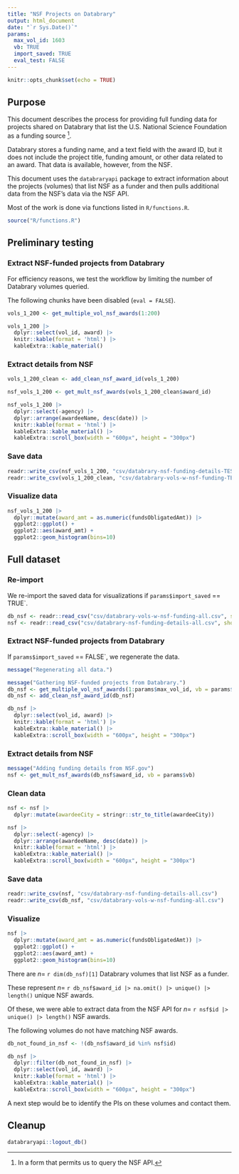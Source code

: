 ```yaml
---
title: "NSF Projects on Databrary"
output: html_document
date: "`r Sys.Date()`"
params:
  max_vol_id: 1603
  vb: TRUE
  import_saved: TRUE
  eval_test: FALSE
---
```


```r
knitr::opts_chunk$set(echo = TRUE)
```

## Purpose

This document describes the process for providing full funding data for projects shared on Databrary that list the U.S. National Science Foundation as a funding source [^1].

Databrary stores a funding name, and a text field with the award ID, but it does not include the project title, funding amount, or other data related to an award.
That data is available, however, from the NSF.

This document uses the `databraryapi` package to extract information about the projects (volumes) that list NSF as a funder and then pulls additional data from the NSF's data via the NSF API.

Most of the work is done via functions listed in `R/functions.R`.

```r
source("R/functions.R")
```

## Preliminary testing

### Extract NSF-funded projects from Databrary

For efficiency reasons, we test the workflow by limiting the number of Databrary volumes queried.

The following chunks have been disabled (`eval = FALSE`).

```r
vols_1_200 <- get_multiple_vol_nsf_awards(1:200)
```

```r
vols_1_200 |>
  dplyr::select(vol_id, award) |>
  knitr::kable(format = 'html') |>
  kableExtra::kable_material()
```

### Extract details from NSF

```r
vols_1_200_clean <- add_clean_nsf_award_id(vols_1_200)
```

```r
nsf_vols_1_200 <- get_mult_nsf_awards(vols_1_200_clean$award_id)
```

```r
nsf_vols_1_200 |>
  dplyr::select(-agency) |>
  dplyr::arrange(awardeeName, desc(date)) |>
  knitr::kable(format = 'html') |>
  kableExtra::kable_material() |>
  kableExtra::scroll_box(width = "600px", height = "300px")
```

### Save data

```r
readr::write_csv(nsf_vols_1_200, "csv/databrary-nsf-funding-details-TEST.csv")
readr::write_csv(vols_1_200_clean, "csv/databrary-vols-w-nsf-funding-TEST.csv")
```

### Visualize data

```r
nsf_vols_1_200 |>
  dplyr::mutate(award_amt = as.numeric(fundsObligatedAmt)) |>
  ggplot2::ggplot() +
  ggplot2::aes(award_amt) +
  ggplot2::geom_histogram(bins=10)
```

## Full dataset

### Re-import

We re-import the saved data for visualizations if `params$import_saved` == TRUE`.

```r
db_nsf <- readr::read_csv("csv/databrary-vols-w-nsf-funding-all.csv", show_col_types = FALSE)
nsf <- readr::read_csv("csv/databrary-nsf-funding-details-all.csv", show_col_types = FALSE)
```

### Extract NSF-funded projects from Databrary

If `params$import_saved` == FALSE`, we regenerate the data.

```r
message("Regenerating all data.")

message("Gathering NSF-funded projects from Databrary.")
db_nsf <- get_multiple_vol_nsf_awards(1:params$max_vol_id, vb = params$vb)
db_nsf <- add_clean_nsf_award_id(db_nsf)
```

```r
db_nsf |>
  dplyr::select(vol_id, award) |>
  knitr::kable(format = 'html') |>
  kableExtra::kable_material() |>
  kableExtra::scroll_box(width = "600px", height = "300px")
```

### Extract details from NSF

```r
message("Adding funding details from NSF.gov")
nsf <- get_mult_nsf_awards(db_nsf$award_id, vb = params$vb)
```

### Clean data

```r
nsf <- nsf |>
  dplyr::mutate(awardeeCity = stringr::str_to_title(awardeeCity))
```

```r
nsf |>
  dplyr::select(-agency) |>
  dplyr::arrange(awardeeName, desc(date)) |>
  knitr::kable(format = 'html') |>
  kableExtra::kable_material() |>
  kableExtra::scroll_box(width = "600px", height = "300px")
```

### Save data

```r
readr::write_csv(nsf, "csv/databrary-nsf-funding-details-all.csv")
readr::write_csv(db_nsf, "csv/databrary-vols-w-nsf-funding-all.csv")
```

### Visualize

```r
nsf |>
  dplyr::mutate(award_amt = as.numeric(fundsObligatedAmt)) |>
  ggplot2::ggplot() +
  ggplot2::aes(award_amt) +
  ggplot2::geom_histogram(bins=10)
```

There are $n=$ `r dim(db_nsf)[1]` Databrary volumes that list NSF as a funder.

These represent $n=$ `r db_nsf$award_id |> na.omit() |> unique() |> length()` unique NSF awards.

Of these, we were able to extract data from the NSF API for $n=$ `r nsf$id |> unique() |> length()` NSF awards.

The following volumes do not have matching NSF awards.

```r
db_not_found_in_nsf <- !(db_nsf$award_id %in% nsf$id)

db_nsf |>
  dplyr::filter(db_not_found_in_nsf) |>
  dplyr::select(vol_id, award) |>
  knitr::kable(format = 'html') |>
  kableExtra::kable_material() |>
  kableExtra::scroll_box(width = "600px", height = "300px")
```

A next step would be to identify the PIs on these volumes and contact them.

## Cleanup

```r
databraryapi::logout_db()
```

[^1]: In a form that permits us to query the NSF API.
